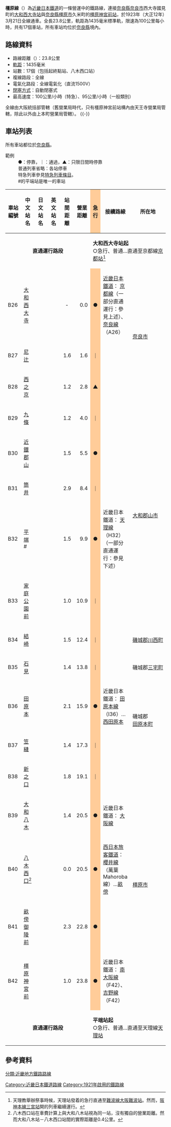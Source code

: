 {{Infobox 鐵道路線
|日文原名 = 橿原線
|平假名 = かしはらせん
|羅馬拼音 = Kashihara sen
|路線名稱 = [[File:KintetsuLogo.svg|19px]] 橿原線
|路線顏色 = #FAB202
|圖片 = Kintetsu Series 8400 Kashihara.jpg
|圖片大小 = 300px
|圖片說明 = {{link-ja|近鐵8000系電力動車組|近鉄8000系電車#8400系|8400系}}往京都的急行。右側為[[藥師寺|藥師寺]]<br />（[[西之京站|西之京站]]附近）
|國家 = {{JPN}}
|所在地 = [[奈良縣|奈良縣]]
|起點 = [[大和西大寺站|大和西大寺站]]
|終點 = [[橿原神宮前站|橿原神宮前站]]
|路線記號 = [[File:KT_number-B.svg|20px]]
|站數 = 17個
|通車 = 1921年4月1日
|全線通車 = 1939年7月28日
|擁有者 = {{link-ja|大阪電氣軌道|大阪電気軌道|大阪電氣軌道→關西急行鐵道}}→ [[File:KintetsuLogo.svg|19px]] [[近畿日本鐵道|近畿日本鐵道]]
|營運者 = [[File:KintetsuLogo.svg|19px]] 近畿日本鐵道
|車輛基地 = {{link-ja|西大寺檢車區|西大寺検車区}}
|使用車輛 = 參見[[#車輛|車輛]]一節
|路線距離 = 23.8公里
|軌距 = 1,435毫米（[[標準軌|標準軌]]）
|軌道數量 = [[複線鐵路|複線]]
|電氣化方式 = [[直流電|直流電]]1,500 [[伏特|V]] [[高架電纜|高架電纜]]
|閉塞方式 = 自動閉塞式
|最大坡度 = 
|保安裝置 = [[自動列車停止裝置#多変周式信号ATS（多変周式（点制御、連続照査型））|近鐵型ATS]]<!--、[[自動列車停止装置#ATS-SP|ATS-SP]]-->
|最高速度 = 100公里/小時
|路線圖   = 
}}
{{近畿日本鐵道RDT/橿原線}}
'''橿原線'''（{{jpn|j=橿原線|hg=かしはらせん|rm=Kashihara sen|f=y}}）為[[近畿日本鐵道|近畿日本鐵道]]的一條營運中的鐵路線，連接[[奈良縣|奈良縣]][[奈良市|奈良市]]西大寺國見町的[[大和西大寺站|大和西大寺站]]與[[奈良縣|奈良縣]][[橿原市|橿原市]]久米町的[[橿原神宮前站|橿原神宮前站]]，於1923年（大正12年）3月21日全線通車。全長23.8公里，軌距為1435毫米標準軌，限速為100公里每小時，共有17個車站，所有車站均位於[[奈良縣|奈良縣]]境內。
== 路線資料 ==
* 路線距離（{{link-ja|營業距離|営業キロ}}）：23.8公里
* [[軌距|軌距]]：1435毫米
* 站數：17個（包括起終點站、八木西口站）
* 複線路段：全線
* 電氣化路段：全線電氣化（直流1500V）
* [[閉塞_(鐵路)|閉塞方式]]：自動閉塞式
* 最高速度：100公里/小時（特急）、95公里/小時（一般類別）
全線由大阪統括部管轄（舊營業局時代，只有橿原神宮前站構內由天王寺營業局管轄，除此以外由上本町營業局管轄）。
{{-}}
== 車站列表 ==
所有車站都位於[[奈良縣|奈良縣]]。

<!-- 運行形態（運転区間・時間帯）などの詳細は「運行形態」章に記述してください -->
; 範例
: ●：停靠，｜：通過，▲：只限日間時停靠
: 普通列車省略：各站停車
: 特急列車參見[[近鐵特急|特急列車條目]]。
: <nowiki>#</nowiki>的平端站是唯一的{{link-ja|待避站|待避駅|列車待避}}車站

{| class="wikitable" rules="all"
|-
!style="width:3em;"|車站編號
!style="width:5em;"|中文站名
!style="width:5em;"|日文站名
!style="width:5em;"|英文站名
!style="width:2.5em;"|站間距離
!style="width:2.5em;"|營業距離
!style="width:1em; background:#fc9;"|急行
!接續路線
!所在地
|-style="border-top:solid 2px #fab202;"
|style="text-align:center;" colspan="6"|'''直通運行路段'''
|colspan="3"|'''大和西大寺站起'''<br />○急行、普通…直通至京都線[[京都站|京都站]]<ref group="*" name="tenri">天理教舉辦祭事時候，天理站發着的急行直通至[[難波線_(近畿日本鐵道)|難波線]][[大阪難波站|大阪難波站]]。然而，[[阪神本線|阪神本線]][[三宮站|三宮站]]開的列車繼續運行。</ref>
|-
!B26
|[[大和西大寺站|大和西大寺]]
|{{lang|ja|大和西大寺}}
|{{lang|en|Yamato-Saidaiji}}
|style="text-align:center;"|-
|style="text-align:right;"|0.0
|style="text-align:center; background:#fc9;"|●
|[[近畿日本鐵道|近畿日本鐵道]]：{{近鐵車站編號|B}} [[京都線_(近畿日本鐵道)|京都線]]（一部分直通運行：參見上述）、{{近鐵車站編號|A}} [[奈良線_(近畿日本鐵道)|奈良線]]（A26）
|rowspan="3"|[[奈良市|奈良市]]
|-
!B27
|[[尼辻站|尼辻]]
|{{lang|ja|尼ヶ辻}}
|{{lang|en|Amagatsuji}}
|style="text-align:right;"|1.6
|style="text-align:right;"|1.6
|style="text-align:center; background:#fc9;"|｜
| 
|-
!B28
|[[西之京站|西之京]]
|{{lang|ja|西ノ京}}
|{{lang|en|Nishinokyō}}
|style="text-align:right;"|1.2
|style="text-align:right;"|2.8
|style="text-align:center; background:#fc9;"|▲
| 
|-
!B29
|[[九條站_(奈良縣)|九條]]
|{{lang|ja|九条}}
|{{lang|en|Kujō}}
|style="text-align:right;"|1.2
|style="text-align:right;"|4.0
|style="text-align:center; background:#fc9;"|｜
| 
|rowspan="5"|[[大和郡山市|大和郡山市]]
|-
!B30
|[[近鐵郡山站|近鐵郡山]]
|{{lang|ja|近鉄郡山}}
|{{lang|en|Kintetsu Kōriyama}}
|style="text-align:right;"|1.5
|style="text-align:right;"|5.5
|style="text-align:center; background:#fc9;"|●
| 
|-
!B31
|[[筒井站_(奈良縣)|筒井]]
|{{lang|ja|筒井}}
|{{lang|en|Tsutsui}}
|style="text-align:right;"|2.9
|style="text-align:right;"|8.4
|style="text-align:center; background:#fc9;"|｜
| 
|-
!B32
|[[平端站|平端]]#
|{{lang|ja|平端}}
|{{lang|en|Hirahata}}
|style="text-align:right;"|1.5
|style="text-align:right;"|9.9
|style="text-align:center; background:#fc9;"|●
|近畿日本鐵道：{{近鐵車站編號|H}} [[天理線|天理線]]（H32）（一部分直通運行：參見下述）
|-
!B33
|[[家庭公園前站|家庭公園前]]
|{{lang|ja|ファミリー公園前}}
|{{lang|en|Family Kōen-mae}}
|style="text-align:right;"|1.0
|style="text-align:right;"|10.9
|style="text-align:center; background:#fc9;"|｜
| 
|-
!B34
|[[結崎站|結崎]]
|{{lang|ja|結崎}}
|{{lang|en|Yūzaki}}
|style="text-align:right;"|1.5
|style="text-align:right;"|12.4
|style="text-align:center; background:#fc9;"|｜
| 
|style="white-space:nowrap;"|[[磯城郡|磯城郡]][[川西町_(奈良縣)|川西町]]
|-
!B35
|[[石見站|石見]]
|{{lang|ja|石見}}
|{{lang|en|Iwami}}
|style="text-align:right;"|1.4
|style="text-align:right;"|13.8
|style="text-align:center; background:#fc9;"|｜
| 
|磯城郡[[三宅町|三宅町]]
|-
!B36
|[[田原本站|田原本]]
|{{lang|ja|田原本}}
|{{lang|en|Tawaramoto}}
|style="text-align:right;"|2.1
|style="text-align:right;"|15.9
|style="text-align:center; background:#fc9;"|●
|近畿日本鐵道：{{近鐵車站編號|I}} [[田原本線|田原本線]]（I36）…[[西田原本站|西田原本]]
|rowspan="2"|磯城郡<br />[[田原本町|田原本町]]
|-
!B37
|[[笠縫站|笠縫]]
|{{lang|ja|笠縫}}
|{{lang|en|Kasanui}}
|style="text-align:right;"|1.4
|style="text-align:right;"|17.3
|style="text-align:center; background:#fc9;"|｜
| 
|-
!B38
|[[新之口站|新之口]]
|{{lang|ja|新ノ口}}
|{{lang|en|Ninokuchi}}
|style="text-align:right;"|1.8
|style="text-align:right;"|19.1
|style="text-align:center; background:#fc9;"|｜
| 
|rowspan="5"|[[橿原市|橿原市]]
|-
!B39
|[[大和八木站|大和八木]]
|{{lang|ja|大和八木}}
|{{lang|en|Yamato-Yagi}}
|style="text-align:right;"|1.4
|style="text-align:right;"|20.5
|style="text-align:center; background:#fc9;"|●
|近畿日本鐵道：{{近鐵車站編號|D}} [[大阪線|大阪線]]
|-
!B40
|[[八木西口站|八木西口]]<ref group="*" name="yakini">八木西口站在車費計算上與大和八木站視為同一站，沒有獨自的營業距離。然而大和八木站－八木西口站間的實際距離是0.4公里。</ref>
|{{lang|ja|八木西口}}
|{{lang|en|Yagi-Nishiguchi}}
|style="text-align:right;"|0.0
|style="text-align:right;"|20.5
|style="text-align:center; background:#fc9;"|●
|[[西日本旅客鐵道|西日本旅客鐵道]]：{{JR西路線記號|K|U}} [[櫻井線|櫻井線]] （萬葉Mahoroba線）…[[畝傍站|畝傍]]
|-
!B41
|[[畝傍御陵前站|畝傍御陵前]]
|{{lang|ja|畝傍御陵前}}
|{{lang|en|Unebigoryō-mae}}
|style="text-align:right;"|2.3
|style="text-align:right;"|22.8
|style="text-align:center; background:#fc9;"|●
| 
|-
!B42
|[[橿原神宮前站|橿原神宮前]]
|{{lang|ja|橿原神宮前}}
|{{lang|en|Kashihara-Jingū-mae}}
|style="text-align:right;"|1.0
|style="text-align:right;"|23.8
|style="text-align:center; background:#fc9;"|●
|近畿日本鐵道：{{近鐵車站編號|F}} [[南大阪線|南大阪線]]（F42）、{{近鐵車站編號|F}} [[吉野線|吉野線]]（F42）
|-
|style="text-align:center;" colspan="6"|'''直通運行路段'''
|colspan="3"|'''平端站起'''<br />○急行、普通…直通至天理線[[天理站|天理站]]
|}
{{Reflist|group="*"}}

== 參考資料 ==
{{Reflist}}
{{橿原線}}
{{近畿日本鐵道路線}}
{{京阪神大眾運輸}}
{{DEFAULTSORT:Kashihara}}
[[分類:近畿地方鐵路路線|分類:近畿地方鐵路路線]]
[[Category:近畿日本鐵道路線|Category:近畿日本鐵道路線]]
[[Category:1921年啟用的鐵路線|Category:1921年啟用的鐵路線]]